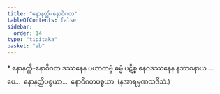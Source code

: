 ```yaml
---
title: "နောနတ္ထိ-နောဝိဂတ"
tableOfContents: false
sidebar:
  order: 14
type: "tipitaka"
basket: "ab"
---
```



<DynamicBreadcrumb />

<Paragraph type="center">
* နောနတ္ထိ-နောဝိဂတ
</Paragraph>

<Division number="31">

<Paragraph number="850">
ဒဿနေန ပဟာတဗ္ဗံ ဓမ္မံ ပဋိစ္စ နေဝဒဿနေန နဘာဝနာယ …ပေ…  နောနတ္ထိပစ္စယာ…  နောဝိဂတပစ္စယာ. (နအာရမ္မဏသဒိသံ.)
</Paragraph>
</Division>